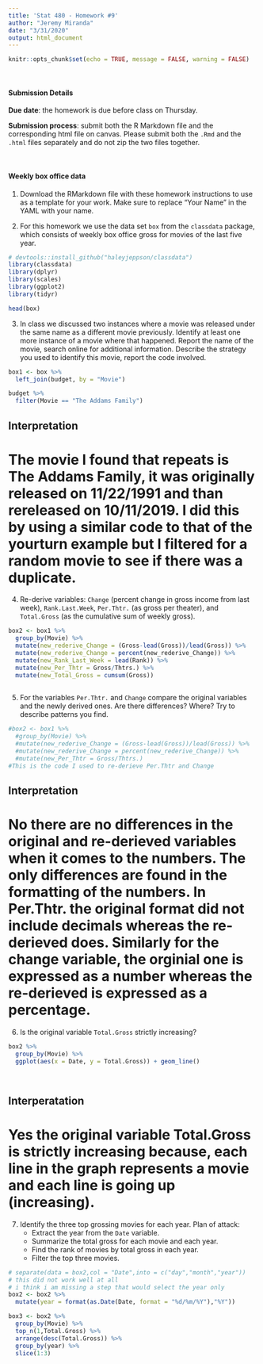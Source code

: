 ---
title: 'Stat 480 - Homework #9'
author: "Jeremy Miranda"
date: "3/31/2020"
output: html_document
---

```{r setup, include=FALSE}
knitr::opts_chunk$set(echo = TRUE, message = FALSE, warning = FALSE)
```



<br/>

#### Submission Details

**Due date**: the homework is due before class on Thursday. 

**Submission process**: submit both the R Markdown file and the corresponding html file on canvas. Please submit both the `.Rmd` and the `.html` files separately and do not zip the two files together.

<br/>

#### Weekly box office data

1. Download the RMarkdown file with these homework instructions to use as a template for your work. Make sure to replace "Your Name" in the YAML with your name.

2. For this homework we use the data set `box` from the `classdata` package, which consists of weekly box office gross for movies of the last five year.

```{r, message=FALSE, warning=FALSE}
# devtools::install_github("haleyjeppson/classdata")
library(classdata)
library(dplyr)
library(scales)
library(ggplot2)
library(tidyr)

head(box)
```

3. In class we discussed two instances where a movie was released under the same name as a different movie previously. Identify at least one more instance of a movie where that happened. Report the name of the movie, search online for additional information. Describe the strategy you used to identify this movie, report the code involved.  

```{r}
box1 <- box %>% 
  left_join(budget, by = "Movie")

budget %>%
  filter(Movie == "The Addams Family")
```

## Interpretation
# The movie I found that repeats is The Addams Family, it was originally released on 11/22/1991 and than rereleased on 10/11/2019. I did this by using a similar code to that of the yourturn example but I filtered for a random movie to see if there was a duplicate.


4. Re-derive variables: `Change` (percent change in gross income from last week), `Rank.Last.Week`, `Per.Thtr.` (as gross per theater), and `Total.Gross` (as the cumulative sum of weekly gross).

```{r}
box2 <- box1 %>%
  group_by(Movie) %>%
  mutate(new_rederive_Change = (Gross-lead(Gross))/lead(Gross)) %>%
  mutate(new_rederive_Change = percent(new_rederive_Change)) %>%
  mutate(new_Rank_Last_Week = lead(Rank)) %>%
  mutate(new_Per_Thtr = Gross/Thtrs.) %>%
  mutate(new_Total_Gross = cumsum(Gross))
  
```


5. For the variables `Per.Thtr.` and `Change` compare the original variables and the newly derived ones. Are there differences? Where? Try to describe patterns you find.

```{r}
#box2 <- box1 %>%
  #group_by(Movie) %>%
  #mutate(new_rederive_Change = (Gross-lead(Gross))/lead(Gross)) %>%
  #mutate(new_rederive_Change = percent(new_rederive_Change)) %>%
  #mutate(new_Per_Thtr = Gross/Thtrs.)
#This is the code I used to re-derieve Per.Thtr and Change
```

## Interpretation

# No there are no differences in the original and re-derieved variables when it comes to the numbers. The only differences are found in the formatting of the numbers. In Per.Thtr. the original format did not include decimals whereas the re-derieved does. Similarly for the change variable, the orginial one is expressed as a number whereas the re-derieved is expressed as a percentage.

6. Is the original variable `Total.Gross` strictly increasing? 

```{r}
box2 %>%
  group_by(Movie) %>%
  ggplot(aes(x = Date, y = Total.Gross)) + geom_line()
  
  
```

## Interperatation

# Yes the original variable Total.Gross is strictly increasing because, each line in the graph represents a movie and each line is going up (increasing).

7. Identify the three top grossing movies for each year. 
Plan of attack: 
    - Extract the year from the `Date` variable.
    - Summarize the total gross for each movie and each year.
    - Find the rank of movies by total gross in each year.
    - Filter the top three movies.


```{r}
# separate(data = box2,col = "Date",into = c("day","month","year"))
# this did not work well at all
# i think i am missing a step that would select the year only
box2 <- box2 %>%
  mutate(year = format(as.Date(Date, format = "%d/%m/%Y"),"%Y"))

box3 <- box2 %>%
  group_by(Movie) %>%
  top_n(1,Total.Gross) %>%
  arrange(desc(Total.Gross)) %>% 
  group_by(year) %>% 
  slice(1:3)
```

